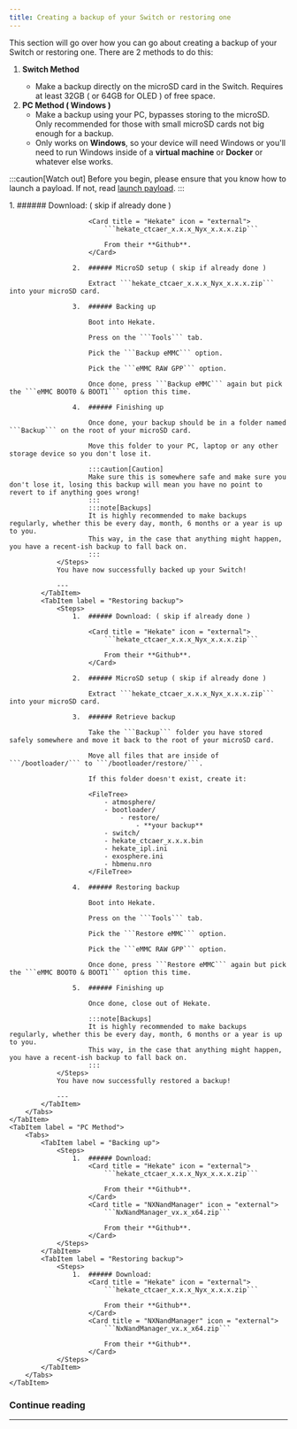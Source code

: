 ```yaml
---
title: Creating a backup of your Switch or restoring one
---
```


This section will go over how you can go about creating a backup of your Switch or restoring one. There are 2 methods to do this:

1. **Switch Method** <Badge text="Recommended" variant="success" />
    - Make a backup directly on the microSD card in the Switch. Requires at least 32GB ( or 64GB for OLED ) of free space.
2. **PC Method ( Windows )**
    - Make a backup using your PC, bypasses storing to the microSD. Only recommended for those with small microSD cards not big enough for a backup.
    - Only works on **Windows**, so your device will need Windows or you'll need to run Windows inside of a **virtual machine** or **Docker** or whatever else works.

:::caution[Watch out]
Before you begin, please ensure that you know how to launch a payload. If not, read [launch payload](/important/payload/).
:::


<Tabs>
    <TabItem label = "Switch Method">
        <Tabs>
            <TabItem label = "Backing up">
                <Steps>
                    1.  ###### Download: ( skip if already done )

                        <Card title = "Hekate" icon = "external">
                            ```hekate_ctcaer_x.x.x_Nyx_x.x.x.zip```

                            From their **Github**.
                        </Card>

                    2.  ###### MicroSD setup ( skip if already done )

                        Extract ```hekate_ctcaer_x.x.x_Nyx_x.x.x.zip``` into your microSD card.

                    3.  ###### Backing up

                        Boot into Hekate.

                        Press on the ```Tools``` tab.

                        Pick the ```Backup eMMC``` option.

                        Pick the ```eMMC RAW GPP``` option.

                        Once done, press ```Backup eMMC``` again but pick the ```eMMC BOOT0 & BOOT1``` option this time.

                    4.  ###### Finishing up

                        Once done, your backup should be in a folder named ```Backup``` on the root of your microSD card.

                        Move this folder to your PC, laptop or any other storage device so you don't lose it.

                        :::caution[Caution]
                        Make sure this is somewhere safe and make sure you don't lose it, losing this backup will mean you have no point to revert to if anything goes wrong!
                        :::
                        :::note[Backups]
                        It is highly recommended to make backups regularly, whether this be every day, month, 6 months or a year is up to you.
                        This way, in the case that anything might happen, you have a recent-ish backup to fall back on.
                        :::
                </Steps>
                You have now successfully backed up your Switch!

                ---
            </TabItem>
            <TabItem label = "Restoring backup">
                <Steps>
                    1.  ###### Download: ( skip if already done )

                        <Card title = "Hekate" icon = "external">
                            ```hekate_ctcaer_x.x.x_Nyx_x.x.x.zip```

                            From their **Github**.
                        </Card>

                    2.  ###### MicroSD setup ( skip if already done )

                        Extract ```hekate_ctcaer_x.x.x_Nyx_x.x.x.zip``` into your microSD card.

                    3.  ###### Retrieve backup

                        Take the ```Backup``` folder you have stored safely somewhere and move it back to the root of your microSD card.

                        Move all files that are inside of ```/bootloader/``` to ```/bootloader/restore/```.

                        If this folder doesn't exist, create it:

                        <FileTree>
                            - atmosphere/
                            - bootloader/
                                - restore/
                                    - **your backup**
                            - switch/
                            - hekate_ctcaer_x.x.x.bin
                            - hekate_ipl.ini
                            - exosphere.ini
                            - hbmenu.nro
                        </FileTree>

                    4.  ###### Restoring backup

                        Boot into Hekate.

                        Press on the ```Tools``` tab.

                        Pick the ```Restore eMMC``` option.

                        Pick the ```eMMC RAW GPP``` option.

                        Once done, press ```Restore eMMC``` again but pick the ```eMMC BOOT0 & BOOT1``` option this time.

                    5.  ###### Finishing up

                        Once done, close out of Hekate.

                        :::note[Backups]
                        It is highly recommended to make backups regularly, whether this be every day, month, 6 months or a year is up to you.
                        This way, in the case that anything might happen, you have a recent-ish backup to fall back on.
                        :::
                </Steps>
                You have now successfully restored a backup!

                ---
            </TabItem>
        </Tabs>
    </TabItem>
    <TabItem label = "PC Method">
        <Tabs>
            <TabItem label = "Backing up">
                <Steps>
                    1.  ###### Download:
                        <Card title = "Hekate" icon = "external">
                            ```hekate_ctcaer_x.x.x_Nyx_x.x.x.zip```

                            From their **Github**.
                        </Card>
                        <Card title = "NXNandManager" icon = "external">
                            ```NxNandManager_vx.x_x64.zip```

                            From their **Github**.
                        </Card>
                </Steps>
            </TabItem>
            <TabItem label = "Restoring backup">
                <Steps>
                    1.  ###### Download:
                        <Card title = "Hekate" icon = "external">
                            ```hekate_ctcaer_x.x.x_Nyx_x.x.x.zip```

                            From their **Github**.
                        </Card>
                        <Card title = "NXNandManager" icon = "external">
                            ```NxNandManager_vx.x_x64.zip```

                            From their **Github**.
                        </Card>
                </Steps>
            </TabItem>
        </Tabs>
    </TabItem>
</Tabs>

### Continue reading

---